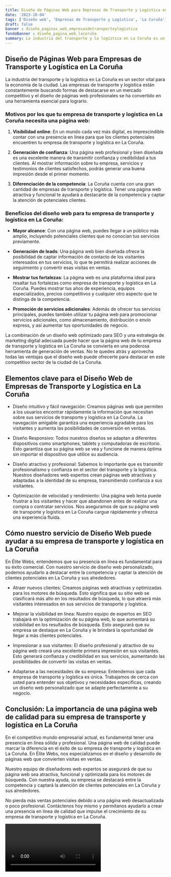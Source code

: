 ```yaml
---
title: Diseño de Páginas Web para Empresas de Transporte y Logística en La Coruña
date: '2023-10-04'
tags: ['Diseño web', 'Empresas de Transporte y Logística', 'La Coruña']
draft: false
banner : diseño_paginas_web_empresasdetransporteylogística
fondoBanner : diseño_pagina_web_lacoruña
summary: La industria del transporte y la logística en La Coruña es un sector vital para la economía de la ciudad. Las empresas de transporte y logística están constantemente buscando formas de destacarse en un mercado competitivo y el diseño de páginas web profesionales se ha convertido en una herramienta esencial para lograrlo.
---
```


## Diseño de Páginas Web para Empresas de Transporte y Logística en La Coruña

La industria del transporte y la logística en La Coruña es un sector vital para la economía de la ciudad. Las empresas de transporte y logística están constantemente buscando formas de destacarse en un mercado competitivo y el diseño de páginas web profesionales se ha convertido en una herramienta esencial para lograrlo.

### Motivos por los que tu empresa de transporte y logística en La Coruña necesita una página web:

1. **Visibilidad online**: En un mundo cada vez más digital, es imprescindible contar con una presencia en línea para que los clientes potenciales encuentren tu empresa de transporte y logística en La Coruña.

2. **Generación de confianza**: Una página web profesional y bien diseñada es una excelente manera de transmitir confianza y credibilidad a tus clientes. Al mostrar información sobre tu empresa, servicios y testimonios de clientes satisfechos, podrás generar una buena impresión desde el primer momento.

3. **Diferenciación de la competencia**: La Coruña cuenta con una gran cantidad de empresas de transporte y logística. Tener una página web atractiva y funcional te ayudará a destacarte de la competencia y captar la atención de potenciales clientes.

### Beneficios del diseño web para tu empresa de transporte y logística en La Coruña:

- **Mayor alcance**: Con una página web, puedes llegar a un público más amplio, incluyendo potenciales clientes que no conocían tus servicios previamente.

- **Generación de leads**: Una página web bien diseñada ofrece la posibilidad de captar información de contacto de los visitantes interesados en tus servicios, lo que te permitirá realizar acciones de seguimiento y convertir esas visitas en ventas.

- **Mostrar tus fortalezas**: La página web es una plataforma ideal para resaltar tus fortalezas como empresa de transporte y logística en La Coruña. Puedes mostrar tus años de experiencia, equipos especializados, precios competitivos y cualquier otro aspecto que te distinga de la competencia.

- **Promoción de servicios adicionales**: Además de ofrecer tus servicios principales, puedes también utilizar tu página web para promocionar servicios adicionales, como almacenamiento, distribución o envío express, y así aumentar tus oportunidades de negocio.

La combinación de un diseño web optimizado para SEO y una estrategia de marketing digital adecuada puede hacer que la página web de tu empresa de transporte y logística en La Coruña se convierta en una poderosa herramienta de generación de ventas. No te quedes atrás y aprovecha todas las ventajas que el diseño web puede ofrecerte para destacar en este competitivo sector de la ciudad de La Coruña.

<GifSeo />

<Cta />

## Elementos clave para el Diseño Web de Empresas de Transporte y Logística en La Coruña

- Diseño intuitivo y fácil navegación: Creamos páginas web que permiten a los usuarios encontrar rápidamente la información que necesitan sobre sus servicios de transporte y logística en La Coruña. La navegación amigable garantiza una experiencia agradable para los visitantes y aumenta las posibilidades de conversión en ventas.

- Diseño Responsivo: Todos nuestros diseños se adaptan a diferentes dispositivos como smartphones, tablets y computadoras de escritorio. Esto garantiza que su página web se vea y funcione de manera óptima sin importar el dispositivo que utilice su audiencia.

- Diseño atractivo y profesional: Sabemos lo importante que es transmitir profesionalismo y confianza en el sector del transporte y la logística. Nuestros diseñadores web expertos crean páginas web atractivas y adaptadas a la identidad de su empresa, transmitiendo confianza a sus visitantes.

- Optimización de velocidad y rendimiento: Una página web lenta puede frustrar a los visitantes y hacer que abandonen antes de realizar una compra o contratar servicios. Nos aseguramos de que su página web de transporte y logística en La Coruña cargue rápidamente y ofrezca una experiencia fluida.

## Cómo nuestro servicio de Diseño Web puede ayudar a su empresa de transporte y logística en La Coruña

En Élite Webs, entendemos que su presencia en línea es fundamental para su éxito comercial. Con nuestro servicio de diseño web personalizado, podemos ayudarlo a destacar entre la competencia y captar la atención de clientes potenciales en La Coruña y sus alrededores.

- Atraer nuevos clientes: Creamos páginas web atractivas y optimizadas para los motores de búsqueda. Esto significa que su sitio web se clasificará más alto en los resultados de búsqueda, lo que atraerá más visitantes interesados en sus servicios de transporte y logística.

- Mejorar la visibilidad en línea: Nuestro equipo de expertos en SEO trabajará en la optimización de su página web, lo que aumentará su visibilidad en los resultados de búsqueda. Esto asegurará que su empresa se destaque en La Coruña y le brindará la oportunidad de llegar a más clientes potenciales.

- Impresionar a sus visitantes: El diseño profesional y atractivo de su página web creará una excelente primera impresión en sus visitantes. Esto generará confianza y credibilidad en sus servicios, aumentando las posibilidades de convertir las visitas en ventas.

- Adaptarse a las necesidades de su empresa: Entendemos que cada empresa de transporte y logística es única. Trabajamos de cerca con usted para entender sus objetivos y necesidades específicas, creando un diseño web personalizado que se adapte perfectamente a su negocio.

## Conclusión: La importancia de una página web de calidad para su empresa de transporte y logística en La Coruña

En el competitivo mundo empresarial actual, es fundamental tener una presencia en línea sólida y profesional. Una página web de calidad puede marcar la diferencia en el éxito de su empresa de transporte y logística en La Coruña. En Élite Webs, nos especializamos en el diseño y desarrollo de páginas web que convierten visitas en ventas.

Nuestro equipo de diseñadores web expertos se asegurará de que su página web sea atractiva, funcional y optimizada para los motores de búsqueda. Con nuestra ayuda, su empresa se destacará entre la competencia y captará la atención de clientes potenciales en La Coruña y sus alrededores.

No pierda más ventas potenciales debido a una página web desactualizada o poco profesional. Contáctenos hoy mismo y permítanos ayudarlo a crear una presencia en línea de calidad que impulse el crecimiento de su empresa de transporte y logística en La Coruña.

<Video />

<CtaBot job='Empresas de Transporte y Logística' city='La Coruña'/>

<Gmaps query='La Coruña+españa+maps' />